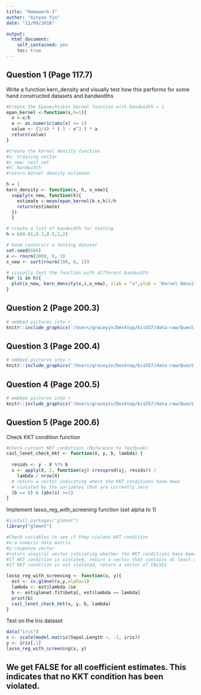 ```yaml
---
title: "Homework-3"
author: "Xinyao Yin"
date: "11/09/2018"

output:
  html_document:
    self_contained: yes
    toc: true
---
```

<!--
%\VignetteEngine{knitr::rmarkdown}
%\VignetteIndexEntry{HW3 vignette}
-->

## Question 1 (Page 117.7)
Write a function kern_density and visually test how this performs for some hand constructed datasets and bandwidths

```r
#Create the Epanechnikov kernel function with bandwidth = 1
epan_kernel <-function(x,h=1){
  x <-x/h
  a <- as.numeric(abs(x) <= 1)
  value <- (3/4) * ( 1 - x^2 ) * a
  return(value)
}

#Create the kernel density function.
#x: training vector 
#x_new: test set
#h: bandwidth 
#return kernel density estimate 

h = 1
kern_density <- function(x, h, x_new){
  sapply(x_new, function(k){
    estimate <-mean(epan_kernel(k-x,h))/h
    return(estimate)
  })
  }

# create a list of bandwidth for testing 
h = c(0.01,0.1,0.5,1,2)

# hand construct a testing dataset 
set.seed(666)
x <- rnorm(2000, 0, 1)
x_new <- sort(rnorm(100, 0, 1))

# visually test the function with different bandwidth 
for (i in h){
  plot(x_new, kern_density(x,i,x_new), xlab = "x",ylab = "Kernel Density", main = paste("Kernel Density Estimates for bandwidth =", i),type="l",col="orange")  
}

```


## Question 2 (Page 200.3)
```r
# embbed pictures into r
knitr::include_graphics('/Users/graceyin/Desktop/bis557/data-raw/Question 3.jpeg')

```


## Question 3 (Page 200.4)

```r
# embbed pictures into r
knitr::include_graphics('/Users/graceyin/Desktop/bis557/data-raw/Question 4.jpeg')
```

## Question 4 (Page 200.5)

```r
# embbed pictures into r
knitr::include_graphics('/Users/graceyin/Desktop/bis557/data-raw/Question 5.jpeg')
```


## Question 5 (Page 200.6)

Check KKT condition function   
```r
#Check current KKT conditions (Reference to Textbook)
casl_lenet_check_kkt <- function(X, y, b, lambda) {
  
  resids <- y - X %*% b 
  s <- apply(X, 2, function(xj) crossprod(xj, resids)) /
    lambda / nrow(X)
  # return a vector indicating where the KKT conditions have been
  # violated by the variables that are currently zero 
  (b == 0) & (abs(s) >=1)
}

```

Implement lasso_reg_with_screening function (set alpha to 1)
```r
#install.packages("glmnet")
library("glmnet")

#Check variables to see if they violate KKT condition
#x:a numeric data matrix
#y:response vector
#return alogical vector indicating whether the KKT conditions have been violated
#If KKT condition is violated, return a vector that contains at least one TRUE
#If KKT condition is not violated, return a vector of FALSEs

lasso_reg_with_screening <- function(x, y){
  est <- cv.glmnet(x,y,alpha=1)
  lambda <- est$lambda.1se
  b <- est$glmnet.fit$beta[, est$lambda == lambda]
  print(b)
  casl_lenet_check_kkt(x, y, b, lambda)
}
```

Test on the Iris dataset 
```r
data("iris")
x <- scale(model.matrix(Sepal.Length ~. -1, iris))
y <- iris[,1]
lasso_reg_with_screening(x, y)
```
## We get FALSE for all coefficient estimates. This indicates that no KKT condition has been violated. 
